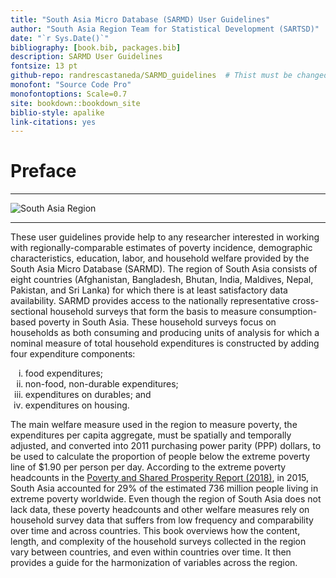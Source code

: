 --- 
title: "South Asia Micro Database (SARMD) User Guidelines"
author: "South Asia Region Team for Statistical Development (SARTSD)"
date: "`r Sys.Date()`"
bibliography: [book.bib, packages.bib]
description: SARMD User Guidelines
fontsize: 13 pt
github-repo: randrescastaneda/SARMD_guidelines  # Thist must be changed to an official GIT repo
monofont: "Source Code Pro"
monofontoptions: Scale=0.7
site: bookdown::bookdown_site
biblio-style: apalike
link-citations: yes
---

# Preface {-}
***

![](figures/sarmap.png "South Asia Region")

***
These user guidelines provide help to any researcher interested in working with regionally-comparable estimates of poverty incidence, demographic characteristics, education, labor, and household welfare provided by the South Asia Micro Database (SARMD). The region of South Asia consists of eight countries (Afghanistan, Bangladesh, Bhutan, India, Maldives, Nepal, Pakistan, and Sri Lanka) for which there is at least satisfactory data availability. SARMD provides access to the nationally representative cross-sectional household surveys that form the basis to measure consumption-based poverty in South Asia. These household surveys focus on households as both consuming and producing units of analysis for which a nominal measure of total household expenditures is constructed by adding four expenditure components:

i. food expenditures; 
ii. non-food, non-durable expenditures; 
iii. expenditures on durables; and
iv. expenditures on housing. 

The main welfare measure used in the region to measure poverty, the expenditures per capita aggregate, must be spatially and temporally adjusted, and converted into 2011 purchasing power parity (PPP) dollars, to be used to calculate the proportion of people below the extreme poverty line of $1.90 per person per day. According to the extreme poverty headcounts in the [Poverty and Shared Prosperity Report (2018)](http://www.worldbank.org/en/publication/poverty-and-shared-prosperity), in 2015, South Asia accounted for 29% of the estimated 736 million people living in extreme poverty worldwide. Even though the region of South Asia does not lack data, these poverty headcounts and other welfare measures rely on household survey data that suffers from low frequency and comparability over time and across countries. This book overviews how the content, length, and complexity of the household surveys collected in the region vary between countries, and even within countries over time. It then provides a guide for the harmonization of variables across the region.

